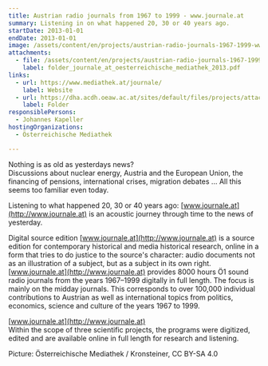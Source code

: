 ```yaml
---
title: Austrian radio journals from 1967 to 1999 - www.journale.at
summary: Listening in on what happened 20, 30 or 40 years ago.
startDate: 2013-01-01
endDate: 2013-01-01
image: /assets/content/en/projects/austrian-radio-journals-1967-1999-www-journale/journale_mediathek_screen_jahreszahlengraphik_rgb_neu2.png
attachments:
  - file: /assets/content/en/projects/austrian-radio-journals-1967-1999-www-journale/attachments/folder_journale_at_oesterreichische_mediathek_2013.pdf
    label: folder_journale_at_oesterreichische_mediathek_2013.pdf
links:
  - url: https://www.mediathek.at/journale/
    label: Website
  - url: https://dha.acdh.oeaw.ac.at/sites/default/files/projects/attachments/folder_journale_at_oesterreichische_mediathek_2013.pdf#overlay-context=en/austrian-radio-journals-1967-1999
    label: Folder
responsiblePersons:
  - Johannes Kapeller
hostingOrganizations:
  - Österreichische Mediathek

---
```

Nothing is as old as yesterdays news?  
Discussions about nuclear energy, Austria and the European Union, the financing of pensions, international crises, migration debates ... All this seems too familiar even today.

Listening to what happened 20, 30 or 40 years ago: [www.journale.at](http://www.journale.at) is an acoustic journey through time to the news of yesterday.

Digital source edition [www.journale.at](http://www.journale.at) is a source edition for contemporary historical and media historical research, online in a form that tries to do justice to the source's character: audio documents not as an illustration of a subject, but as a subject in its own right.  
[www.journale.at](http://www.journale.at) provides 8000 hours Ö1 sound radio journals from the years 1967–1999 digitally in full length. The focus is mainly on the midday journals. This corresponds to over 100,000 individual contributions to Austrian as well as international topics from politics, economics, science and culture of the years 1967 to 1999.

[www.journale.at](http://www.journale.at)  
Within the scope of three scientific projects, the programs were digitized, edited and are available online in full length for research and listening.

Picture: Österreichische Mediathek / Kronsteiner, CC BY-SA 4.0